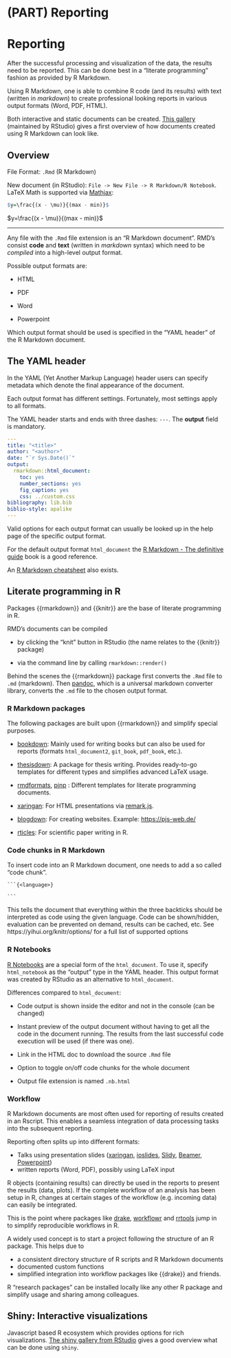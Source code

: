 # (PART) Reporting {-}

# Reporting

After the successful processing and visualization of the data, the results need to be reported.
This can be done best in a "literate programming" fashion as provided by R Markdown.

Using R Markdown, one is able to combine R code (and its results) with text (written in _markdown_) to create professional looking reports in various output formats (Word, PDF, HTML).

Both interactive and static documents can be created.
[This gallery](https://rmarkdown.rstudio.com/gallery.html) (maintained by RStudio) gives a first overview of how documents created using R Markdown can look like.

## Overview

File Format: `.Rmd` (R Markdown)

New document (in RStudio): `File -> New File -> R Markdown/R Notebook`.
LaTeX Math is supported via [Mathjax](https://www.mathjax.org/):

```r
$y=\frac{(x - \mu)}{(max - min)}$
```
    
$y=\frac{(x - \mu)}{(max - min)}$

---

Any file with the `.Rmd` file extension is an "R Markdown document".
RMD's consist **code** and **text** (written in _markdown_ syntax) which need to be _compiled_ into a high-level output format.

Possible output formats are:

  - HTML
  
  - PDF
  
  - Word
  
  - Powerpoint
  
Which output format should be used is specified in the "YAML header" of the R Markdown document.

## The YAML header

In the YAML (Yet Another Markup Language) header users can specify metadata which denote the final appearance of the document.

Each output format has different settings. 
Fortunately, most settings apply to all formats.

The YAML header starts and ends with three dashes: `---`.
The **output** field is mandatory.

```YAML
---
title: "<title>"
author: "<author>"
date: "`r Sys.Date()`"
output:
  rmarkdown::html_document:
    toc: yes
    number_sections: yes
    fig_caption: yes
    css: ../custom.css
bibliography: lib.bib
biblio-style: apalike
---
```

Valid options for each output format can usually be looked up in the help page of the specific output format.

For the default output format `html_document` the [R Markdown - The definitive guide](https://bookdown.org/yihui/rmarkdown/html-document.html) book is a good reference.

An [R Markdown cheatsheet](https://rstudio.com/wp-content/uploads/2016/03/rmarkdown-cheatsheet-2.0.pdf) also exists.

## Literate programming in R

Packages {{rmarkdown}} and {{knitr}} are the base of literate programming in R.

RMD's documents can be compiled

- by clicking the "knit" button in RStudio (the name relates to the {{knitr}} package)

- via the command line by calling `rmarkdown::render()`

Behind the scenes the {{rmarkdown}} package first converts the `.Rmd` file to `.md` (markdown).
Then [pandoc](https://pandoc.org/), which is a universal markdown converter library, converts the `.md` file to the chosen output format.

### R Markdown packages

The following packages are built upon {{rmarkdown}} and simplify special purposes.

- [bookdown](https://bookdown.org/yihui/bookdown/): Mainly used for writing books but can also be used for reports (formats `html_document2`, `git_book`, `pdf_book`, etc.).

- [thesisdown](https://github.com/ismayc/thesisdown): A package for thesis writing.
Provides ready-to-go templates for different types and simplifies advanced LaTeX usage.

- [rmdformats](https://github.com/juba/rmdformats), [pinp](https://github.com/eddelbuettel/pinp) : Different templates for literate programming documents.

- [xaringan](https://github.com/yihui/xaringan): For HTML presentations via [remark.js](https://remarkjs.com).

- [blogdown](https://github.com/rstudio/blogdown): For creating websites. Example: [https://pjs-web.de/](https://pjs-web.de/)

- [rticles](https://github.com/rstudio/rticles): For scientific paper writing in R.

### Code chunks in R Markdown

To insert code into an R Markdown document, one needs to add a so called "code chunk".

````
```{<language>}

```
````

This tells the document that everything within the three backticks should be interpreted as code using the given language.
Code can be shown/hidden, evaluation can be prevented on demand, results can be cached, etc.
See https://yihui.org/knitr/options/ for a full list of supported options

### R Notebooks

[R Notebooks](https://bookdown.org/yihui/rmarkdown/notebook.html) are a special form of the `html_document`.
To use it, specify `html_notebook` as the "output" type in the YAML header.
This output format was created by RStudio as an alternative to `html_document`.

Differences compared to `html_document`:

- Code output is shown inside the editor and not in the console (can be changed)

- Instant preview of the output document without having to get all the code in the document running. The results from the last successful code execution will be used (if there was one).

- Link in the HTML doc to download the source `.Rmd` file

- Option to toggle on/off code chunks for the whole document

- Output file extension is named `.nb.html`

### Workflow

R Markdown documents are most often used for reporting of results created in an Rscript.
This enables a seamless integration of data processing tasks into the subsequent reporting.

Reporting often splits up into different formats:

- Talks using presentation slides ([xaringan](https://bookdown.org/yihui/rmarkdown/xaringan.html), [ioslides](https://bookdown.org/yihui/rmarkdown/ioslides-presentation.html), [Slidy](https://bookdown.org/yihui/rmarkdown/slidy-presentation.html), [Beamer](https://bookdown.org/yihui/rmarkdown/beamer-presentation.html), [Powerpoint](https://bookdown.org/yihui/rmarkdown/powerpoint-presentation.html))
- written reports (Word, PDF), possibly using LaTeX input

R objects (containing results) can directly be used in the reports to present the results (data, plots).
If the complete workflow of an analysis has been setup in R, changes at certain stages of the workflow (e.g. incoming data) can easily be integrated.

This is the point where packages like [drake](https://docs.ropensci.org/drake/), [workflowr](https://jdblischak.github.io/workflowr/) and [rrtools](https://github.com/benmarwick/rrtools) jump in to simplify reproducible workflows in R.

A widely used concept is to start a project following the structure of an R package.
This helps due to

- a consistent directory structure of R scripts and R Markdown documents
- documented custom functions 
- simplified integration into workflow packages like {{drake}} and friends.

R "research packages" can be installed locally like any other R package and simplify usage and sharing among colleagues. 

## Shiny: Interactive visualizations

Javascript based R ecosystem which provides options for rich visualizations.
[The shiny gallery from RStudio](https://shiny.rstudio.com/gallery/) gives a good overview what can be done using `shiny`.
